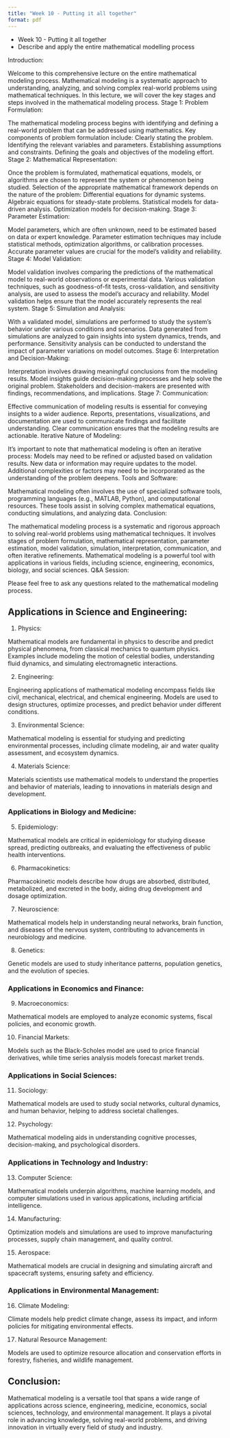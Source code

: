```yaml
---
title: "Week 10 - Putting it all together"
format: pdf
--- 
```


-
Week 10 - Putting it all together
- Describe and apply the entire mathematical modelling process

Introduction:

Welcome to this comprehensive lecture on the entire mathematical modeling process.
Mathematical modeling is a systematic approach to understanding, analyzing, and solving complex real-world problems using mathematical techniques.
In this lecture, we will cover the key stages and steps involved in the mathematical modeling process.
Stage 1: Problem Formulation:

The mathematical modeling process begins with identifying and defining a real-world problem that can be addressed using mathematics.
Key components of problem formulation include:
Clearly stating the problem.
Identifying the relevant variables and parameters.
Establishing assumptions and constraints.
Defining the goals and objectives of the modeling effort.
Stage 2: Mathematical Representation:

Once the problem is formulated, mathematical equations, models, or algorithms are chosen to represent the system or phenomenon being studied.
Selection of the appropriate mathematical framework depends on the nature of the problem:
Differential equations for dynamic systems.
Algebraic equations for steady-state problems.
Statistical models for data-driven analysis.
Optimization models for decision-making.
Stage 3: Parameter Estimation:

Model parameters, which are often unknown, need to be estimated based on data or expert knowledge.
Parameter estimation techniques may include statistical methods, optimization algorithms, or calibration processes.
Accurate parameter values are crucial for the model's validity and reliability.
Stage 4: Model Validation:

Model validation involves comparing the predictions of the mathematical model to real-world observations or experimental data.
Various validation techniques, such as goodness-of-fit tests, cross-validation, and sensitivity analysis, are used to assess the model's accuracy and reliability.
Model validation helps ensure that the model accurately represents the real system.
Stage 5: Simulation and Analysis:

With a validated model, simulations are performed to study the system's behavior under various conditions and scenarios.
Data generated from simulations are analyzed to gain insights into system dynamics, trends, and performance.
Sensitivity analysis can be conducted to understand the impact of parameter variations on model outcomes.
Stage 6: Interpretation and Decision-Making:

Interpretation involves drawing meaningful conclusions from the modeling results.
Model insights guide decision-making processes and help solve the original problem.
Stakeholders and decision-makers are presented with findings, recommendations, and implications.
Stage 7: Communication:

Effective communication of modeling results is essential for conveying insights to a wider audience.
Reports, presentations, visualizations, and documentation are used to communicate findings and facilitate understanding.
Clear communication ensures that the modeling results are actionable.
Iterative Nature of Modeling:

It's important to note that mathematical modeling is often an iterative process:
Models may need to be refined or adjusted based on validation results.
New data or information may require updates to the model.
Additional complexities or factors may need to be incorporated as the understanding of the problem deepens.
Tools and Software:

Mathematical modeling often involves the use of specialized software tools, programming languages (e.g., MATLAB, Python), and computational resources.
These tools assist in solving complex mathematical equations, conducting simulations, and analyzing data.
Conclusion:

The mathematical modeling process is a systematic and rigorous approach to solving real-world problems using mathematical techniques.
It involves stages of problem formulation, mathematical representation, parameter estimation, model validation, simulation, interpretation, communication, and often iterative refinements.
Mathematical modeling is a powerful tool with applications in various fields, including science, engineering, economics, biology, and social sciences.
Q&A Session:

Please feel free to ask any questions related to the mathematical modeling process.


## Applications in Science and Engineering:

1. Physics:

Mathematical models are fundamental in physics to describe and predict physical phenomena, from classical mechanics to quantum physics. Examples include modeling the motion of celestial bodies, understanding fluid dynamics, and simulating electromagnetic interactions.

2. Engineering:

Engineering applications of mathematical modeling encompass fields like civil, mechanical, electrical, and chemical engineering. Models are used to design structures, optimize processes, and predict behavior under different conditions.

3. Environmental Science:

Mathematical modeling is essential for studying and predicting environmental processes, including climate modeling, air and water quality assessment, and ecosystem dynamics.

4. Materials Science:

Materials scientists use mathematical models to understand the properties and behavior of materials, leading to innovations in materials design and development.

### Applications in Biology and Medicine:

5. Epidemiology:

Mathematical models are critical in epidemiology for studying disease spread, predicting outbreaks, and evaluating the effectiveness of public health interventions.

6. Pharmacokinetics:

Pharmacokinetic models describe how drugs are absorbed, distributed, metabolized, and excreted in the body, aiding drug development and dosage optimization.

7. Neuroscience:

Mathematical models help in understanding neural networks, brain function, and diseases of the nervous system, contributing to advancements in neurobiology and medicine.

8. Genetics:

Genetic models are used to study inheritance patterns, population genetics, and the evolution of species.

### Applications in Economics and Finance:

9. Macroeconomics:

Mathematical models are employed to analyze economic systems, fiscal policies, and economic growth.

10. Financial Markets:

Models such as the Black-Scholes model are used to price financial derivatives, while time series analysis models forecast market trends.

### Applications in Social Sciences:

11. Sociology:

Mathematical models are used to study social networks, cultural dynamics, and human behavior, helping to address societal challenges.

12. Psychology:

Mathematical modeling aids in understanding cognitive processes, decision-making, and psychological disorders.

### Applications in Technology and Industry:

13. Computer Science:

Mathematical models underpin algorithms, machine learning models, and computer simulations used in various applications, including artificial intelligence.

14. Manufacturing:

Optimization models and simulations are used to improve manufacturing processes, supply chain management, and quality control.

15. Aerospace:

Mathematical models are crucial in designing and simulating aircraft and spacecraft systems, ensuring safety and efficiency.

### Applications in Environmental Management:

16. Climate Modeling:

Climate models help predict climate change, assess its impact, and inform policies for mitigating environmental effects.

17. Natural Resource Management:

Models are used to optimize resource allocation and conservation efforts in forestry, fisheries, and wildlife management.

## Conclusion:

Mathematical modeling is a versatile tool that spans a wide range of applications across science, engineering, medicine, economics, social sciences, technology, and environmental management. It plays a pivotal role in advancing knowledge, solving real-world problems, and driving innovation in virtually every field of study and industry.

